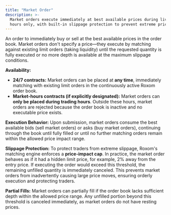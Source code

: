 ```yaml
---
title: "Market Order"
description: >-
  Market orders execute immediately at best available prices during live trading
  hours only, with built-in slippage protection to prevent extreme price impact.
---
```


An order to immediately buy or sell at the best available prices in the order book. Market orders don't specify a price—they execute by matching against existing limit orders (taking liquidity) until the requested quantity is fully executed or no more depth is available at the maximum slippage conditions.

**Availability:**

* **24/7 contracts:** Market orders can be placed at **any time**, immediately matching with existing limit orders in the continuously active Roxom order book.
* **Market-hours contracts (if explicitly designated):** Market orders can **only be placed during trading hours**. Outside these hours, market orders are rejected because the order book is inactive and no executable price exists.

**Execution Behavior:**
Upon submission, market orders consume the best available bids (sell market orders) or asks (buy market orders), continuing through the book until fully filled or until no further matching orders remain within the allowed price impact range.

**Slippage Protection:**
To protect traders from extreme slippage, Roxom's matching engine enforces a **price-impact cap**. In practice, the market order behaves as if it had a hidden limit price, for example, 2% away from the entry price. If executing the order would exceed this threshold, the remaining unfilled quantity is immediately canceled. This prevents market orders from inadvertently causing large price moves, ensuring orderly execution and protecting traders.

**Partial Fills:**
Market orders can partially fill if the order book lacks sufficient depth within the allowed price range. Any unfilled portion beyond this threshold is canceled immediately, as market orders do not have resting prices.